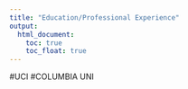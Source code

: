 ```yaml
---
title: "Education/Professional Experience"
output: 
  html_document:
    toc: true
    toc_float: true
---
```



#UCI
#COLUMBIA UNI